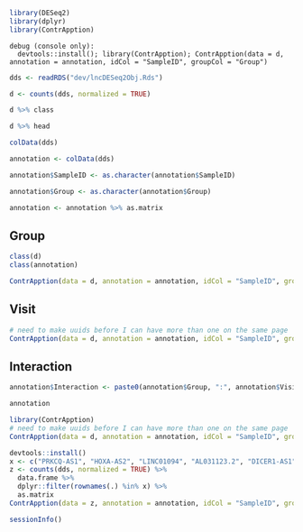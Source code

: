 

```R

library(DESeq2)
library(dplyr)
library(ContrApption)
```

    debug (console only):
      devtools::install(); library(ContrApption); ContrApption(data = d, annotation = annotation, idCol = "SampleID", groupCol = "Group")
    
```R

dds <- readRDS("dev/lncDESeq2Obj.Rds")

d <- counts(dds, normalized = TRUE)

d %>% class

d %>% head
```

```R

colData(dds)

annotation <- colData(dds)

annotation$SampleID <- as.character(annotation$SampleID)

annotation$Group <- as.character(annotation$Group)

annotation <- annotation %>% as.matrix
```

## Group

```R

class(d)
class(annotation)

ContrApption(data = d, annotation = annotation, idCol = "SampleID", groupCol = "Group")
```

## Visit

```R
# need to make uuids before I can have more than one on the same page
ContrApption(data = d, annotation = annotation, idCol = "SampleID", groupCol = "Visit")
```

## Interaction 

```R

annotation$Interaction <- paste0(annotation$Group, ":", annotation$Visit)

annotation
```

```R
library(ContrApption)
# need to make uuids before I can have more than one on the same page
ContrApption(data = d, annotation = annotation, idCol = "SampleID", groupCol = "Interaction")
```


```R
devtools::install()
x <- c("PRKCQ-AS1", "HOXA-AS2", "LINC01094", "AL031123.2", "DICER1-AS1", "LINC02446", "AC018678.1", "AC127521.1", "LINC02021" , "MIR205HG")
z <- counts(dds, normalized = TRUE) %>% 
  data.frame %>% 
  dplyr::filter(rownames(.) %in% x) %>% 
  as.matrix
ContrApption(data = z, annotation = annotation, idCol = "SampleID", groupCol = "Group")

```
```R

sessionInfo()
```
